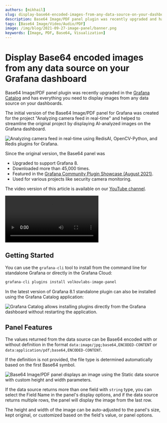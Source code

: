 ```yaml
---
authors: [mikhail]
slug: display-base64-encoded-images-from-any-data-source-on-your-dashboard-398a99ba5b5e/
description: Base64 Image/PDF panel plugin was recently upgraded and has everything you need to display images from any data source on your dashboards.
tags: [Base64 Image/Video/Audio/PDF]
image: /img/blog/2021-09-27-image-panel/banner.png
keywords: [Image, PDF, Base64, Visualization]
---
```



# Display Base64 encoded images from any data source on your Grafana dashboard

Base64 Image/PDF panel plugin was recently upgraded in the [Grafana Catalog](https://grafana.com/grafana/plugins/volkovlabs-image-panel/) and has everything you need to display images from any data source on your dashboards.

<!--truncate-->

The initial version of the Base64 Image/PDF panel for Grafana was created for the project "Analyzing camera feed in real-time" and helped to streamline the original project by displaying AI-analyzed images on the Grafana dashboard.

<Image
  title="Analyzing camera feed in real-time using RedisAI, OpenCV-Python, and Redis plugins for Grafana."
  src="/img/blog/2021-09-27-image-panel/bat-camera.png"
/>

Since the original version, the Base64 panel was

- Upgraded to support Grafana 8.
- Downloaded more than 45,000 times.
- Featured in the [Grafana Community Plugin Showcase (August 2021)](https://grafana.com/blog/2021/08/10/grafana-community-plugin-showcase-august-2021/).
- Used for various projects like security camera monitoring.

The video version of this article is available on our [YouTube channel](https://youtube.com/@volkovlabs).

<Video
  src="https://www.youtube.com/embed/1_bgLSehjhg"
  title="Images, PDFs, Live Camera Feed on Grafana Dashboard."
/>

## Getting Started

You can use the `grafana-cli` tool to install from the command line for standalone Grafana or directly in the Grafana Cloud:

```sh
grafana-cli plugins install volkovlabs-image-panel
```

In the latest version of Grafana 8.1 standalone plugin can also be installed using the Grafana Catalog application:

<Image
  title="Grafana Catalog allows installing plugins directly from the Grafana dashboard without restarting the application."
  src="/img/blog/2021-09-27-image-panel/installation.png"
/>

## Panel Features

The values returned from the data source can be Base64 encoded with or without definition in the format `data:image/jpg;base64,ENCODED-CONTENT` or `data:application/pdf;base64,ENCODED-CONTENT`.

If the definition is not provided, the file type is determined automatically based on the first Base64 symbol.

<Image
  title="Base64 Image/PDF panel displays an image using the Static data source with custom height and width parameters."
  src="/img/blog/2021-09-27-image-panel/panel.png"
/>

If the data source returns more than one field with `string` type, you can select the Field Name in the panel's display options, and if the data source returns multiple rows, the panel will display the image from the last row.

The height and width of the image can be auto-adjusted to the panel's size, kept original, or customized based on the field's value, or panel options.
